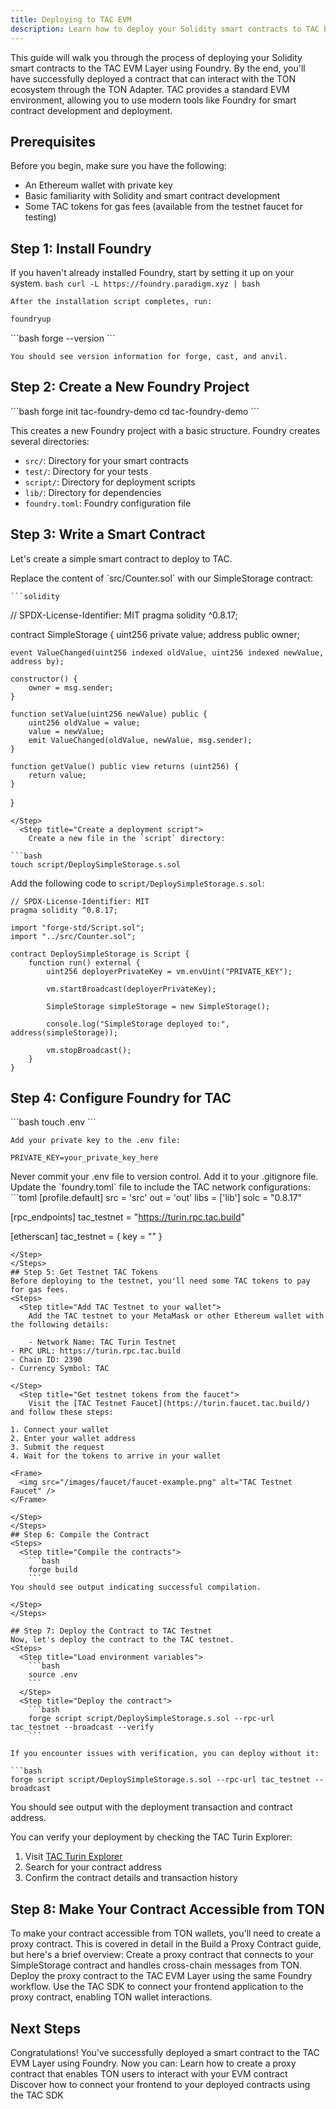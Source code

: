```yaml
---
title: Deploying to TAC EVM
description: Learn how to deploy your Solidity smart contracts to TAC EVM
---
```



This guide will walk you through the process of deploying your Solidity smart contracts to the TAC EVM Layer using Foundry. By the end, you'll have successfully deployed a contract that can interact with the TON ecosystem through the TON Adapter.
<Note>
  TAC provides a standard EVM environment, allowing you to use modern tools like Foundry for smart contract development and deployment.
</Note>

## Prerequisites

Before you begin, make sure you have the following:

- An Ethereum wallet with private key
- Basic familiarity with Solidity and smart contract development
- Some TAC tokens for gas fees (available from the testnet faucet for testing)

## Step 1: Install Foundry
If you haven't already installed Foundry, start by setting it up on your system.
<Steps>
  <Step title="Install Foundry">
    ```bash
    curl -L https://foundry.paradigm.xyz | bash
    ```

    After the installation script completes, run:

```bash
foundryup
```
</Step>
  <Step title="Verify installation">
    ```bash
    forge --version
    ```

    You should see version information for forge, cast, and anvil.
</Step>
</Steps>

## Step 2: Create a New Foundry Project

<Steps>
  <Step title="Initialize a new Foundry project">
    ```bash
    forge init tac-foundry-demo
    cd tac-foundry-demo
    ```

This creates a new Foundry project with a basic structure.
</Step>
  <Step title="Explore the project structure">
    Foundry creates several directories:

- `src/`: Directory for your smart contracts
- `test/`: Directory for your tests
- `script/`: Directory for deployment scripts
- `lib/`: Directory for dependencies
- `foundry.toml`: Foundry configuration file
</Step>
</Steps>

## Step 3: Write a Smart Contract

Let's create a simple smart contract to deploy to TAC.

<Steps>
  <Step title="Create a contract file">
    Replace the content of `src/Counter.sol` with our SimpleStorage contract:

    ```solidity
// SPDX-License-Identifier: MIT
pragma solidity ^0.8.17;

contract SimpleStorage {
    uint256 private value;
    address public owner;
    
    event ValueChanged(uint256 indexed oldValue, uint256 indexed newValue, address by);
    
    constructor() {
        owner = msg.sender;
    }
    
    function setValue(uint256 newValue) public {
        uint256 oldValue = value;
        value = newValue;
        emit ValueChanged(oldValue, newValue, msg.sender);
    }
    
    function getValue() public view returns (uint256) {
        return value;
    }
}
```
</Step>
  <Step title="Create a deployment script">
    Create a new file in the `script` directory:

```bash
touch script/DeploySimpleStorage.s.sol
```

Add the following code to `script/DeploySimpleStorage.s.sol`:

```solidity
// SPDX-License-Identifier: MIT
pragma solidity ^0.8.17;

import "forge-std/Script.sol";
import "../src/Counter.sol";

contract DeploySimpleStorage is Script {
    function run() external {
        uint256 deployerPrivateKey = vm.envUint("PRIVATE_KEY");
        
        vm.startBroadcast(deployerPrivateKey);
        
        SimpleStorage simpleStorage = new SimpleStorage();
        
        console.log("SimpleStorage deployed to:", address(simpleStorage));
        
        vm.stopBroadcast();
    }
}
```

</Step>
</Steps>

## Step 4: Configure Foundry for TAC
<Steps>
  <Step title="Create a .env file for your private key">
    ```bash
    touch .env
    ```

    Add your private key to the .env file:

```
PRIVATE_KEY=your_private_key_here
```

<Warning>
  Never commit your .env file to version control. Add it to your .gitignore file.
</Warning>
</Step>
  <Step title="Update foundry.toml">
    Update the `foundry.toml` file to include the TAC network configurations:
```toml
[profile.default]
src = 'src'
out = 'out'
libs = ['lib']
solc = "0.8.17"

[rpc_endpoints]
tac_testnet = "https://turin.rpc.tac.build"

[etherscan]
tac_testnet = { key = "" }
```
</Step>
</Steps>
## Step 5: Get Testnet TAC Tokens
Before deploying to the testnet, you'll need some TAC tokens to pay for gas fees.
<Steps>
  <Step title="Add TAC Testnet to your wallet">
    Add the TAC testnet to your MetaMask or other Ethereum wallet with the following details:

    - Network Name: TAC Turin Testnet
- RPC URL: https://turin.rpc.tac.build
- Chain ID: 2390
- Currency Symbol: TAC

</Step>
  <Step title="Get testnet tokens from the faucet">
    Visit the [TAC Testnet Faucet](https://turin.faucet.tac.build/) and follow these steps:

1. Connect your wallet
2. Enter your wallet address
3. Submit the request
4. Wait for the tokens to arrive in your wallet

<Frame>
  <img src="/images/faucet/faucet-example.png" alt="TAC Testnet Faucet" />
</Frame>

</Step>
</Steps>
## Step 6: Compile the Contract
<Steps>
  <Step title="Compile the contracts">
    ```bash
    forge build
    ```
You should see output indicating successful compilation.

</Step>
</Steps>

## Step 7: Deploy the Contract to TAC Testnet
Now, let's deploy the contract to the TAC testnet.
<Steps>
  <Step title="Load environment variables">
    ```bash
    source .env
    ```
  </Step>
  <Step title="Deploy the contract">
    ```bash
    forge script script/DeploySimpleStorage.s.sol --rpc-url tac_testnet --broadcast --verify
    ```

If you encounter issues with verification, you can deploy without it:

```bash
forge script script/DeploySimpleStorage.s.sol --rpc-url tac_testnet --broadcast
```

You should see output with the deployment transaction and contract address.

</Step>
  <Step title="Verify the deployment">
    You can verify your deployment by checking the TAC Turin Explorer:

1. Visit [TAC Turin Explorer](https://turin.explorer.tac.build/)
2. Search for your contract address
3. Confirm the contract details and transaction history
</Step>
</Steps>



## Step 8: Make Your Contract Accessible from TON
To make your contract accessible from TON wallets, you'll need to create a proxy contract. This is covered in detail in the Build a Proxy Contract guide, but here's a brief overview:
<Steps>
  <Step title="Create a proxy contract">
    Create a proxy contract that connects to your SimpleStorage contract and handles cross-chain messages from TON.
  </Step>
  <Step title="Deploy the proxy contract">
    Deploy the proxy contract to the TAC EVM Layer using the same Foundry workflow.
  </Step>
  <Step title="Connect with frontend">
    Use the TAC SDK to connect your frontend application to the proxy contract, enabling TON wallet interactions.
  </Step>
</Steps>

## Next Steps
Congratulations! You've successfully deployed a smart contract to the TAC EVM Layer using Foundry. Now you can:
<CardGroup cols={2}>
  <Card title="Build a Proxy Contract" icon="bridge" href="/developers/build/smart-contracts/build-a-proxy">
    Learn how to create a proxy contract that enables TON users to interact with your EVM contract
  </Card>
  <Card title="Integrate with TAC SDK" icon="code" href="/developers/build/sdk/introduction">
    Discover how to connect your frontend to your deployed contracts using the TAC SDK
  </Card>
</CardGroup>

